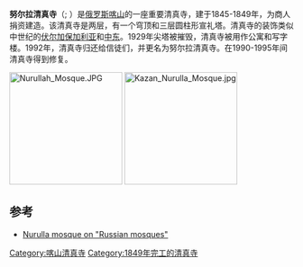 {{Infobox religious building
|building_name = 努尔拉清真寺
|image = Kazan Nurulla Mosque 08-2016.jpg
|location = {{Flagicon|RUS}} [[俄罗斯|俄罗斯]][[喀山|喀山]]
|geo = {{coord|55.7829|N|49.11455|E|source:ruwiki_region:RU_scale:1000_type:landmark|display=it}}
|religious_affiliation = [[伊斯兰教|伊斯兰教]]
|district = {{flag|Tatarstan}}
|architecture_type = 清真寺 
|year_completed = 1849
|architect = A. K. Loman
|dome_quantity = 1
|minaret_quantity = 1
}}
'''努尔拉清真寺'''（{{lang-tt|Печән Базары мәчете|Peçän Bazarı mäçete}}; {{lang-ru|Сенная мечеть}}）是[[俄罗斯|俄罗斯]][[喀山|喀山]]的一座重要清真寺，建于1845-1849年，为商人捐资建造。该清真寺是两层，有一个穹顶和三层圆柱形宣礼塔。清真寺的装饰类似中世纪的[[伏尔加保加利亚|伏尔加保加利亚]]和[[中东|中东]]。1929年尖塔被摧毁，清真寺被用作公寓和写字楼。1992年，清真寺归还给信徒们，并更名为努尔拉清真寺。在1990-1995年间清真寺得到修复。

[[File:Nurullah_Mosque.JPG|200px]]
[[File:Kazan_Nurulla_Mosque.jpg|200px]]

== 参考 ==
* [https://web.archive.org/web/20110715215734/http://www.russian-mosques.com/ShowMosque.aspx?regionCode=TA+&cityName=Kazan&mosqueID=62a19d57-5131-47d7-a4e8-5f542b125137 Nurulla mosque on "Russian mosques"]

[[Category:喀山清真寺|Category:喀山清真寺]]
[[Category:1849年完工的清真寺|Category:1849年完工的清真寺]]